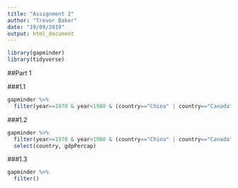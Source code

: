 ```yaml
---
title: "Assignment 2"
author: "Trevor Baker"
date: "19/09/2019"
output: html_document
---
```


```r

library(gapminder)
library(tidyverse)

```

##Part 1

###1.1
```r

gapminder %>%
  filter(year>=1970 & year<1980 & (country=="China" | country=="Canada" | country=="United States"))

```


###1.2
```r
gapminder %>%
  filter(year>=1970 & year<1980 & (country=="China" | country=="Canada" | country=="United States")) %>%
  select(country, gdpPercap)
```


###1.3
```r
gapminder %>%
  filter()
```

